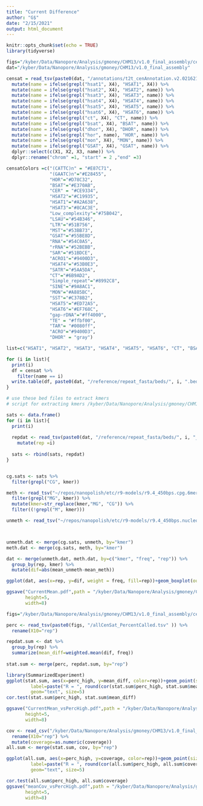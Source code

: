 ```yaml
---
title: "Current Difference"
author: "G$"
date: "2/15/2021"
output: html_document
---
```


```r
knitr::opts_chunk$set(echo = TRUE)
library(tidyverse)
```

```r
figs="/kyber/Data/Nanopore/Analysis/gmoney/CHM13/v1.0_final_assembly/censat/figures/violin"
dat="/kyber/Data/Nanopore/Analysis/gmoney/CHM13/v1.0_final_assembly"

censat = read_tsv(paste0(dat, "/annotations/t2t_cenAnnotation.v2.021621.bed"), col_names = F) %>%
  mutate(name = ifelse(grepl("hsat1", X4), "HSAT1", X4)) %>%
  mutate(name = ifelse(grepl("hsat2", X4), "HSAT2", name)) %>%
  mutate(name = ifelse(grepl("hsat3", X4), "HSAT3", name)) %>%
  mutate(name = ifelse(grepl("hsat4", X4), "HSAT4", name)) %>%
  mutate(name = ifelse(grepl("hsat5", X4), "HSAT5", name)) %>%
  mutate(name = ifelse(grepl("hsat6", X4), "HSAT6", name)) %>%
  mutate(name = ifelse(grepl("ct", X4), "CT", name)) %>%
  mutate(name = ifelse(grepl("bsat", X4), "BSAT", name)) %>%
  mutate(name = ifelse(grepl("dhor", X4), "DHOR", name)) %>%
  mutate(name = ifelse(grepl("hor", name), "HOR", name)) %>%
  mutate(name = ifelse(grepl("mon", X4), "MON", name)) %>%
  mutate(name = ifelse(grepl("GSAT", X4), "GSAT", name)) %>%
  dplyr::select(c(X1, X2, X3, name)) %>%
  dplyr::rename("chrom" =1, "start" = 2 ,"end" =3) 

censatColors =c("(CATTC)n" = "#E87C71",
                "(GAATC)n"="#E28455",
                "HOR"="#D78C32",
                "BSAT"="#E370AB",
                "CER" = "#CE9334",
                "HSAT2"="#C19935",
                "HSAT1"="#A2A638",
                "HSAT3"="#8CAC3E",
                "Low_complexity"="#75B042",
                "LSAU"="#54B346",
                "LTR"="#51B756",
                "MST"="#53BB73",
                "GSAT"="#55BE8D",
                "RNA"="#54C0A5",
                "rRNA"="#52BEBB",
                "SAR"="#51BDCE",
                "ACRO1"="#9400D3",
                "HSAT4"="#53B0E3",
                "SATR"="#5AA5DA",
                "CT"="#6B9AD2",
                "Simple_repeat"="#8992C8",
                "SINE"="#9A8AC1",
                "MON"="#A885BC",
                "SST"="#C378B2",
                "HSAT5"="#ED72A5",
                "HSAT6"="#EF768C", 
                "gap-rDNA"="#ff4000",
                "TE" = "#ffbf00", 
                "TAR"= "#0080ff",
                "ACRO"="#9400D3", 
                "DHOR" = "gray")

list=c("HSAT1", "HSAT2", "HSAT3", "HSAT4", "HSAT5", "HSAT6", "CT", "BSAT", "DHOR", "HOR", "MON", "GSAT")

for (i in list){
  print(i)
  df = censat %>%
    filter(name == i)
  write.table(df, paste0(dat, "/reference/repeat_fasta/beds/", i, ".bed"), sep = "\t", col.names = F, row.names = F, quote=F)
}

# use these bed files to extract kmers 
# script for extracting kmers /kyber/Data/Nanopore/Analysis/gmoney/CHM13/v1.0_final_assembly/reference/repeat_fasta/beds/kmer_counts.sh

```



```r
sats <- data.frame()
for (i in list){
  print(i)
  
  repdat <- read_tsv(paste0(dat, "/reference/repeat_fasta/beds/", i, "_k6.txt"), col_names = c("kmer", "freq")) %>%
    mutate(rep =i)
  
  sats <- rbind(sats, repdat)
}


cg.sats <- sats %>%
  filter(grepl("CG", kmer))

meth <- read_tsv("~/repos/nanopolish/etc/r9-models/r9.4_450bps.cpg.6mer.template.model", skip=7, col_names = c("kmer", "mean_meth", "sd_meth")) %>%
  filter(grepl("MG", kmer)) %>%
  mutate(kmer=str_replace(kmer,"MG", "CG")) %>%
  filter((!grepl("M", kmer)))

unmeth <- read_tsv("~/repos/nanopolish/etc/r9-models/r9.4_450bps.nucleotide.6mer.template.model", skip=7, col_names = c("kmer", "mean_unmeth", "sd_unmeth"))



unmeth.dat <- merge(cg.sats, unmeth, by="kmer")
meth.dat <- merge(cg.sats, meth, by="kmer")

dat <- merge(unmeth.dat, meth.dat, by=c("kmer", "freq", "rep")) %>%
  group_by(rep, kmer) %>%
  mutate(dif=abs(mean_unmeth-mean_meth))

ggplot(dat, aes(x=rep, y=dif, weight = freq, fill=rep))+geom_boxplot(outlier.shape = NA)+theme_classic()+labs(x="Repeat Type", y="Mean Current Difference")+theme(text=element_text(size=20))+ scale_fill_manual(values = censatColors, drop = FALSE)

ggsave("CurrentMean.pdf",path = "/kyber/Data/Nanopore/Analysis/gmoney/CHM13/v1.0_final_assembly/figures",plot = last_plot(), 
       height=5, 
       width=8)

figs="/kyber/Data/Nanopore/Analysis/gmoney/CHM13/v1.0_final_assembly/censat/figures"

perc <- read_tsv(paste0(figs, "/allCenSat_PercentCalled.tsv" )) %>%
  rename(X10="rep")

repdat.sum <- dat %>%
  group_by(rep) %>%
  summarize(mean_diff=weighted.mean(dif, freq))
  
stat.sum <- merge(perc, repdat.sum, by="rep")

library(SummarizedExperiment)
ggplot(stat.sum, aes(x=perc_high, y=mean_diff, color=rep))+geom_point(size=3)+theme_classic()+ scale_color_manual(values = censatColors, drop = FALSE)+theme(text=element_text(size=20))+annotate(x=70, y=3, 
         label=paste("R = ", round(cor(stat.sum$perc_high, stat.sum$mean_diff),2)), 
         geom="text", size=5)
cor.test(stat.sum$perc_high, stat.sum$mean_diff)

ggsave("CurrentMean_vsPercHigh.pdf",path = "/kyber/Data/Nanopore/Analysis/gmoney/CHM13/v1.0_final_assembly/figures",plot = last_plot(), 
       height=5, 
       width=8)

```

```r

cov <- read_csv("/kyber/Data/Nanopore/Analysis/gmoney/CHM13/v1.0_final_assembly/reference/repeat_fasta/Average_coverage.csv") %>%
  rename(X10="rep") %>%
  mutate(coverage=as.numeric(coverage))
all.sum <- merge(stat.sum, cov, by="rep")

ggplot(all.sum, aes(x=perc_high, y=coverage, color=rep))+geom_point(size=3)+theme_classic()+ scale_color_manual(values = censatColors, drop = FALSE)+theme(text=element_text(size=20))+annotate(x=65, y=35, 
         label=paste("R = ", round(cor(all.sum$perc_high, all.sum$coverage),2)), 
         geom="text", size=5)

cor.test(all.sum$perc_high, all.sum$coverage)
ggsave("meanCov_vsPercHigh.pdf",path = "/kyber/Data/Nanopore/Analysis/gmoney/CHM13/v1.0_final_assembly/figures",plot = last_plot(), 
       height=5, 
       width=8)
```

